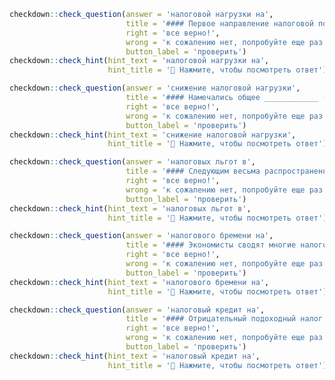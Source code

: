 ```r
checkdown::check_question(answer = 'налоговой нагрузки на', 
                          title = '#### Первое направление налоговой политики связано с уровнем и со структурой ____________ (**налоговый, нагрузка, на**) бизнес.',
                          right = 'все верно!', 
                          wrong = 'к сожалению нет, попробуйте еще раз...',
                          button_label = 'проверить')
checkdown::check_hint(hint_text = 'налоговой нагрузки на',
                      hint_title = '🔎 Нажмите, чтобы посмотреть ответ')
```

```r
checkdown::check_question(answer = 'снижение налоговой нагрузки', 
                          title = '#### Намечались общее ____________ (**снижение, налоговый, нагрузка**) на экономику и концентрация дефицита бюджетной системы и государственного долга на федеральном уровне, что также способствовало бы самостоятельности регионов.',
                          right = 'все верно!', 
                          wrong = 'к сожалению нет, попробуйте еще раз...',
                          button_label = 'проверить')
checkdown::check_hint(hint_text = 'снижение налоговой нагрузки',
                      hint_title = '🔎 Нажмите, чтобы посмотреть ответ')
```

```r
checkdown::check_question(answer = 'налоговых льгот в', 
                          title = '#### Следующим весьма распространенным видом ____________ (**налоговые, льготы, в**) Казахстане являются налоговые освобождения, которые в основном распространяются на налог на прибыль.',
                          right = 'все верно!', 
                          wrong = 'к сожалению нет, попробуйте еще раз...',
                          button_label = 'проверить')
checkdown::check_hint(hint_text = 'налоговых льгот в',
                      hint_title = '🔎 Нажмите, чтобы посмотреть ответ')
```

```r
checkdown::check_question(answer = 'налогового бремени на', 
                          title = '#### Экономисты сводят многие налоговые льготы, оказывающие воздействие на величину инвестиций, в единый измеритель ____________ (**налоговый, бремя, на**) капитал, называемый эффективной налоговой ставкой.',
                          right = 'все верно!', 
                          wrong = 'к сожалению нет, попробуйте еще раз...',
                          button_label = 'проверить')
checkdown::check_hint(hint_text = 'налогового бремени на',
                      hint_title = '🔎 Нажмите, чтобы посмотреть ответ')
```

```r
checkdown::check_question(answer = 'налоговый кредит на', 
                          title = '#### Отрицательный подоходный налог напоминает ____________ (**налоговый, кредит, на**) заработанный доход, который позволяет работающим членам бедных семей получать возмещение подоходного налога, превышающее уплаченные в течение года налоги.',
                          right = 'все верно!', 
                          wrong = 'к сожалению нет, попробуйте еще раз...',
                          button_label = 'проверить')
checkdown::check_hint(hint_text = 'налоговый кредит на',
                      hint_title = '🔎 Нажмите, чтобы посмотреть ответ')
```

